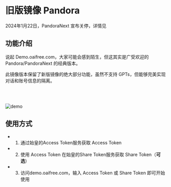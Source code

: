 <br></br>


# 旧版镜像 Pandora

<Callout type='error'>
    2024年1月22日，PandoraNext 宣布关停，详情见
    <TopicHoverCard topicId='1051' defaultTitle='你们赢了，但我却没有输' />
</Callout>

## 功能介绍

说起 Demo.oaifree.com，大家可能会感到陌生，但这其实是广受欢迎的 Pandora/PandoraNext 的经典版本。

此镜像版本保留了新版镜像的绝大部分功能，虽然不支持 GPTs，但能够完美实现对话和账号信息的隔离。

<br></br>

<Image src='/demo.png' width={896} height={512} alt='demo'/>

## 使用方式

- 1. 通过始皇的<Link href='https://token.oaifree.com/auth' target='_blank' className='text-blue-500'>Access Token</Link>服务获取 Access Token

- 2. 使用 Access Token 在始皇的<Link href='https://chat.oaifree.com/token' target='_blank' className='text-blue-500'>Share Token</Link>服务获取 Share Token（**可选**）

- 3. 访问<Link href='https://demo.oaifree.com' target='_blank' className='text-blue-500'>demo.oaifree.com</Link>，输入 Access Token 或 Share Token 即可开始使用

<br></br>